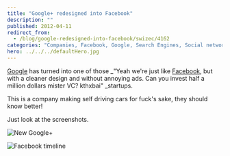 ```yaml
---
title: "Google+ redesigned into Facebook"
description: ""
published: 2012-04-11
redirect_from:
  - /blog/google-redesigned-into-facebook/swizec/4162
categories: "Companies, Facebook, Google, Search Engines, Social network, Uncategorized"
hero: ../../../defaultHero.jpg
---
```


[Google](http://google.com "Google") has turned into one of those \_"Yeah we're just like [Facebook](http://facebook.com "Facebook"), but with a cleaner design and without annoying ads. Can you invest half a million dollars mister VC? kthxbai" \_startups.

This is a company making self driving cars for fuck's sake, they should know better!

Just look at the screenshots.

![New Google+](https://swizec.com/wp-content/uploads/2012/04/Screen-Shot-2012-04-11-at-11.28.06-PM.png "New Google+")

![Facebook timeline](https://swizec.com/wp-content/uploads/2012/04/Screen-Shot-2012-04-11-at-11.27.47-PM.png "Facebook timeline")

